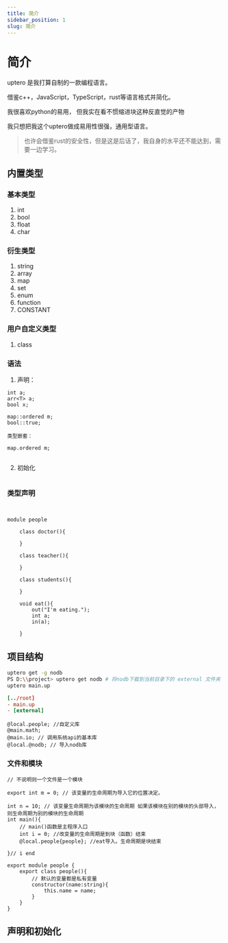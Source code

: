 ```yaml
---
title: 简介
sidebar_position: 1
slug: 简介
---
```


# 简介

uptero 是我打算自制的一款编程语言。

借鉴c++，JavaScript，TypeScript，rust等语言格式并简化。

我很喜欢python的易用，
但我实在看不惯缩进块这种反直觉的产物

我只想把我这个uptero做成易用性很强，通用型语言。

> 也许会借鉴rust的安全性，但是这是后话了，我自身的水平还不能达到，需要一边学习。

## 内置类型

### 基本类型

1. int
2. bool
3. float
4. char

### 衍生类型

1. string
2. array
3. map
4. set
5. enum
6. function
7. CONSTANT

### 用户自定义类型

1. class

### 语法

1. 声明：

```text
int a;
arr<T> a;
bool x;

map::ordered m;
bool::true;

类型嵌套：

map.ordered m;


```

2. 初始化

```text

```

### 类型声明

```text title="people.up"


module people

    class doctor(){

    }

    class teacher(){

    }

    class students(){

    }

    void eat(){
        out("I'm eating.");
        int a;
        in(a);

    }

```

## 项目结构

```bash
uptero get -g nodb
PS D:\\project> uptero get nodb # 将nodb下载到当前目录下的 external 文件夹
uptero main.up
```

```toml
[../root]
- main.up
- [external]
```

```text
@local.people; //自定义库
@main.math;
@main.io; // 调用系统api的基本库
@local.@nodb; // 导入nodb库
```

### 文件和模块

```text title="people"
// 不说明则一个文件是一个模块

export int m = 0; // 该变量的生命周期为导入它的位置决定。

int n = 10; // 该变量生命周期为该模块的生命周期 如果该模块在别的模块的头部导入，则生命周期为别的模块的生命周期
int main(){
    // main()函数是主程序入口
    int i = 0; //改变量的生命周期是到块（函数）结束
    @local.people{people}; //eat导入。生命周期是块结束

}// i end

```

```text title="people"
export module people {
    export class people(){
        // 默认的变量都是私有变量
        constructor(name:string){
            this.name = name;
        }
    }
}
```

## 声明和初始化
